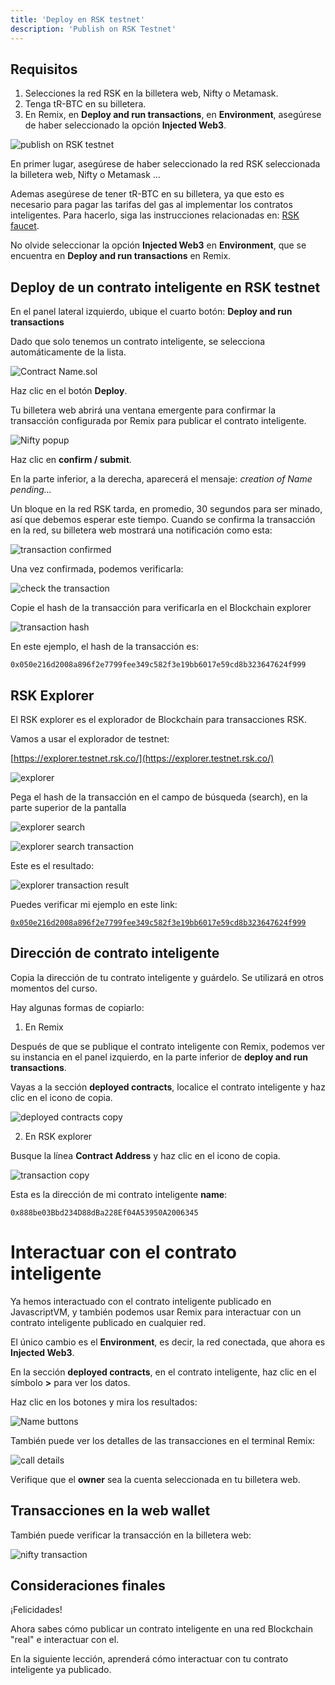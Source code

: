 ---
title: 'Deploy en RSK testnet'
description: 'Publish on RSK Testnet'
---

## Requisitos

1. Selecciones la red RSK en la billetera web, Nifty o Metamask.
2. Tenga tR-BTC en su billetera.
3. En Remix, en **Deploy and run transactions**,
   en **Environment**, asegúrese de haber seleccionado la opción **Injected Web3**.

![publish on RSK testnet](/img/courses/dev/02/publish-on-rsk-testnet/image-23.png)

En primer lugar, asegúrese de haber seleccionado la red RSK seleccionada la billetera web, Nifty o Metamask ...

Ademas asegúrese de tener tR-BTC en su billetera,
ya que esto es necesario para pagar las tarifas del gas al implementar los contratos inteligentes.
Para hacerlo, siga las instrucciones relacionadas en: [RSK faucet](/courses/dev/01/rsk-faucet).

No olvide seleccionar la opción **Injected Web3** en **Environment**, que se encuentra en **Deploy and run transactions** en Remix.

## Deploy de un contrato inteligente en RSK testnet

En el panel lateral izquierdo, ubique el cuarto botón: **Deploy and run transactions**

Dado que solo tenemos un contrato inteligente, se selecciona automáticamente de la lista.

![Contract Name.sol](/img/courses/dev/02/publish-on-rsk-testnet/image-24.png)

Haz clic en el botón **Deploy**.

Tu billetera web abrirá una ventana emergente para confirmar la transacción configurada por Remix para publicar el contrato inteligente.

![Nifty popup](/img/courses/dev/02/publish-on-rsk-testnet/image-25.png)

Haz clic en **confirm / submit**.

En la parte inferior, a la derecha, aparecerá el mensaje: _creation of Name pending..._

Un bloque en la red RSK tarda, en promedio, 30 segundos para ser minado,
así que debemos esperar este tiempo.
Cuando se confirma la transacción en la red,
su billetera web mostrará una notificación como esta:

![transaction confirmed](/img/courses/dev/02/publish-on-rsk-testnet/image-27.png)

Una vez confirmada, podemos verificarla:

![check the transaction](/img/courses/dev/02/publish-on-rsk-testnet/image-28.png)

Copie el hash de la transacción para verificarla en el Blockchain explorer

![transaction hash](/img/courses/dev/02/publish-on-rsk-testnet/image-29.png)

En este ejemplo, el hash de la transacción es:

```
0x050e216d2008a896f2e7799fee349c582f3e19bb6017e59cd8b323647624f999
```

## RSK Explorer

El RSK explorer es el explorador de Blockchain para transacciones RSK.

Vamos a usar el explorador de testnet:

[https://explorer.testnet.rsk.co/](https://explorer.testnet.rsk.co/)

![explorer](/img/courses/dev/02/publish-on-rsk-testnet/image-30.png)

Pega el hash de la transacción en el campo de búsqueda (search), en la parte superior de la pantalla

![explorer search](/img/courses/dev/02/publish-on-rsk-testnet/image-31.png)

![explorer search transaction](/img/courses/dev/02/publish-on-rsk-testnet/image-32.png)

Este es el resultado:

![explorer transaction result](/img/courses/dev/02/publish-on-rsk-testnet/image-33.png)

Puedes verificar mi ejemplo en este link:

[`0x050e216d2008a896f2e7799fee349c582f3e19bb6017e59cd8b323647624f999`](https://explorer.testnet.rsk.co/tx/0x050e216d2008a896f2e7799fee349c582f3e19bb6017e59cd8b323647624f999)

## Dirección de contrato inteligente

Copia la dirección de tu contrato inteligente y guárdelo.
Se utilizará en otros momentos del curso.

Hay algunas formas de copiarlo:

1. En Remix

Después de que se publique el contrato inteligente con Remix,
podemos ver su instancia en el panel izquierdo,
en la parte inferior de **deploy and run transactions**.

Vayas a la sección **deployed contracts**,
localice el contrato inteligente y haz clic en el icono de copia.

![deployed contracts copy](/img/courses/dev/02/publish-on-rsk-testnet/image-34.png)

2. En RSK explorer

Busque la línea **Contract Address** y haz clic en el icono de copia.

![transaction copy](/img/courses/dev/02/publish-on-rsk-testnet/image-35.png)

Esta es la dirección de mi contrato inteligente **name**:

```
0x888be03Bbd234D88dBa228Ef04A53950A2006345
```

# Interactuar con el contrato inteligente

Ya hemos interactuado con el contrato inteligente publicado en JavascriptVM,
y también podemos usar Remix para interactuar con un contrato inteligente publicado en cualquier red.

El único cambio es el **Environment**, es decir,
la red conectada, que ahora es **Injected Web3**.

En la sección **deployed contracts**, en el contrato inteligente,
haz clic en el símbolo **>** para ver los datos.

Haz clic en los botones y mira los resultados:

![Name buttons](/img/courses/dev/02/publish-on-rsk-testnet/image-36.png)

También puede ver los detalles de las transacciones en el terminal Remix:

![call details](/img/courses/dev/02/publish-on-rsk-testnet/image-37.png)

Verifique que el **owner** sea la cuenta seleccionada en tu billetera web.

## Transacciones en la web wallet

También puede verificar la transacción en la billetera web:

![nifty transaction](/img/courses/dev/02/publish-on-rsk-testnet/image-38.png)

## Consideraciones finales

¡Felicidades!

Ahora sabes cómo publicar un contrato inteligente en una red Blockchain "real" e interactuar con el.

En la siguiente lección, aprenderá cómo interactuar con tu contrato inteligente ya publicado.

